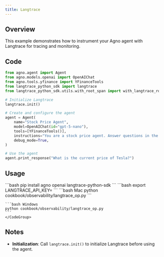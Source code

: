 ```yaml
---
title: Langtrace
---
```


## Overview

This example demonstrates how to instrument your Agno agent with Langtrace for tracing and monitoring.

## Code

```python
from agno.agent import Agent
from agno.models.openai import OpenAIChat
from agno.tools.yfinance import YFinanceTools
from langtrace_python_sdk import langtrace
from langtrace_python_sdk.utils.with_root_span import with_langtrace_root_span

# Initialize Langtrace
langtrace.init()

# Create and configure the agent
agent = Agent(
    name="Stock Price Agent",
    model=OpenAIChat(id="gpt-5-nano"),
    tools=[YFinanceTools()],
    instructions="You are a stock price agent. Answer questions in the style of a stock analyst.",
    debug_mode=True,
)

# Use the agent
agent.print_response("What is the current price of Tesla?")
```

## Usage

<Steps>
  <Step title="Install Dependencies">
    ```bash
    pip install agno openai langtrace-python-sdk
    ```
  </Step>

  <Step title="Set Environment Variables">
    ```bash
    export LANGTRACE_API_KEY=<your-key>
    ```
  </Step>

  <Step title="Run the Agent">
    <CodeGroup>
    ```bash Mac
    python cookbook/observability/langtrace_op.py
    ```

    ```bash Windows
    python cookbook/observability/langtrace_op.py
    ```
    </CodeGroup>
  </Step>
</Steps>

## Notes

- **Initialization**: Call `langtrace.init()` to initialize Langtrace before using the agent.